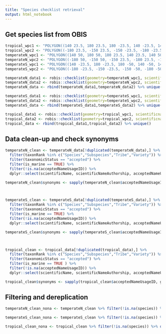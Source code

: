 ```yaml
---
title: "Species checklist retrieval"
output: html_notebook
---
```


## Get species list from OBIS
```r
tropical_wpc1 <- "POLYGON((140 23.5, 180 23.5, 180 -23.5, 140 -23.5, 140 23.5))"
tropical_wpc2 <- "POLYGON((-180 23.5, -150 23.5, -150 -23.5, -180 -23.5, -180 23.5))"
temperateN_wpc1 <- "POLYGON((140 50, 180 50, 180 23.5, 140 23.5, 140 50))"
temperateN_wpc2 <- "POLYGON((-180 50, -150 50, -150 23.5, -180 23.5, -180 50))"
temperateS_wpc1 <- "POLYGON((140 -23.5, 180 -23.5, 180 -50, 140 -50, 140 -23.5))"
temperateS_wpc2 <- "POLYGON((-180 -23.5, -150 -23.5, -150 -50, -180 -50, -180 -23.5))"
```

```r
temperateN_data1 <- robis::checklist(geometry=temperateN_wpc1, scientificname = "Animalia")
temperateN_data2 <- robis::checklist(geometry=temperateN_wpc2, scientificname = "Animalia")
temperateN_data <- rbind(temperateN_data1,temperateN_data2) %>% unique()
```

```r
temperateS_data1 <- robis::checklist(geometry=temperateS_wpc1, scientificname = "Animalia")
temperateS_data2 <- robis::checklist(geometry=temperateS_wpc2, scientificname = "Animalia")
temperateS_data <- rbind(temperateS_data1,temperateS_data2) %>% unique()
```

```r
tropical_data1 <- robis::checklist(geometry=tropical_wpc1, scientificname = "Animalia")
tropical_data2 <- robis::checklist(geometry=tropical_wpc2, scientificname = "Animalia")
tropical_data <- rbind(tropical_data1,tropical_data2) %>% unique()
```


## Data clean-up and check synonyms 
```r
temperateN_clean <- temperateN_data[!duplicated(temperateN_data),] %>% 
  filter(taxonRank %in% c("Species","Subspecies","Tribe","Variety")) %>% 
  filter(taxonomicStatus == "accepted") %>%
  filter(is_marine == TRUE) %>%
  filter(!is.na(acceptedNameUsageID)) %>%
  dplyr::select(scientificName, scientificNameAuthorship, acceptedNameUsage, acceptedNameUsageID,taxonID, ncbi_id, is_marine, is_brackish, kingdom, phylum, class, order, family, genus, species,bold_id,records)

temperateN_clean$synonyms <- sapply(temperateN_clean$acceptedNameUsageID, get_synonyms)



temperateS_clean <- temperateS_data[!duplicated(temperateS_data),] %>% 
  filter(taxonRank %in% c("Species","Subspecies","Tribe","Variety")) %>% 
  filter(taxonomicStatus == "accepted") %>%
  filter(is_marine == TRUE) %>%
  filter(!is.na(acceptedNameUsageID)) %>%
  dplyr::select(scientificName, scientificNameAuthorship, acceptedNameUsage, acceptedNameUsageID,taxonID, ncbi_id, is_marine, is_brackish, kingdom, phylum, class, order, family, genus, species,bold_id,records)

temperateS_clean$synonyms <- sapply(temperateS_clean$acceptedNameUsageID, get_synonyms)



tropical_clean <- tropical_data[!duplicated(tropical_data),] %>% 
  filter(taxonRank %in% c("Species","Subspecies","Tribe","Variety")) %>% 
  filter(taxonomicStatus == "accepted") %>%
  filter(is_marine == TRUE ) %>%
  filter(!is.na(acceptedNameUsageID)) %>%
  dplyr::select(scientificName, scientificNameAuthorship, acceptedNameUsage, acceptedNameUsageID,taxonID, ncbi_id, is_marine, is_brackish, kingdom, phylum, class, order, family, genus, species,bold_id,records)

tropical_clean$synonyms <- sapply(tropical_clean$acceptedNameUsageID, get_synonyms)
```


## Filtering and dereplication
```r
temperateN_clean_nona <- temperateN_clean %>% filter(!is.na(species)) %>% distinct(species, .keep_all=TRUE)
```

```r
temperateS_clean_nona <- temperateS_clean %>% filter(!is.na(species)) %>% distinct(species, .keep_all=TRUE)
```

```r
tropical_clean_nona <- tropical_clean %>% filter(!is.na(species)) %>% distinct(species, .keep_all=TRUE)
```



















